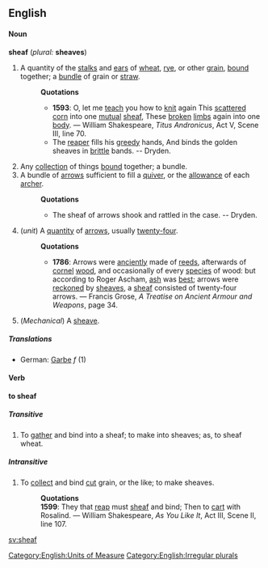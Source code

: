 ==English==
====Noun====
'''sheaf''' (''plural:'' '''sheaves''')
#A quantity of the [[stalk]]s and [[ear]]s of [[wheat]], [[rye]], or other [[grain]], [[bound]] together; a [[bundle]] of grain or [[straw]].
#:'''Quotations'''
#:*'''1593''': O, let me [[teach]] you how to [[knit]] again This [[scatter]]ed [[corn]] into one [[mutual]] [[sheaf]], These [[broken]] [[limbs]] again into one [[body]]. &mdash; William Shakespeare, ''Titus Andronicus'', Act V, Scene III, line 70.
#:*The [[reaper]] fills his [[greedy]] hands, And binds the golden sheaves in [[brittle]] bands. -- Dryden.
#Any [[collection]] of things [[bound]] together; a bundle.
#A bundle of [[arrow]]s sufficient to fill a [[quiver]], or the [[allowance]] of each [[archer]].
#:'''Quotations'''
#:*The sheaf of arrows shook and rattled in the case. -- Dryden.
#(''unit'') [[Category:English:Units of Measure]] A [[quantity]] of [[arrow]]s, usually [[twenty-four]].
#:'''Quotations'''
#:*'''1786''': Arrows were [[anciently]] made of [[reed]]s, afterwards of [[cornel]] [[wood]], and occasionally of every [[species]] of wood: but according to Roger Ascham, [[ash]] was [[best]]; arrows were [[reckoned]] by [[sheaves]], a [[sheaf]] consisted of twenty-four arrows. &mdash; Francis Grose, ''A Treatise on Ancient Armour and Weapons'', page 34.
#(''Mechanical'') A [[sheave]].
=====Translations=====
*German: [[Garbe]] ''f'' (1)
====Verb====
'''to sheaf'''
=====Transitive=====
#To [[gather]] and bind into a sheaf; to make into sheaves; as, to sheaf wheat.
=====Intransitive=====
#To [[collect]] and bind [[cut]] grain, or the like; to make sheaves.
#:'''Quotations'''
#: '''1599''': They that [[reap]] must [[sheaf]] and bind; Then to [[cart]] with Rosalind. &mdash; William Shakespeare, ''As You Like It'', Act III, Scene II, line 107.

[[Category:English:Irregular plurals]]
[[sv:sheaf]]